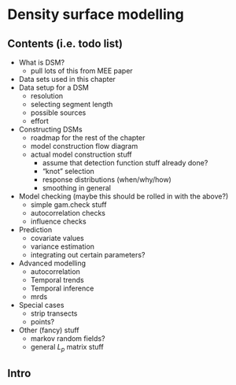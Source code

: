 # Density surface modelling

## Contents (i.e. todo list)

 * What is DSM?
    - pull lots of this from MEE paper
 * Data sets used in this chapter
 * Data setup for a DSM
    - resolution
    - selecting segment length
    - possible sources
    - effort
 * Constructing DSMs
    - roadmap for the rest of the chapter
    - model construction flow diagram
    - actual model construction stuff
       - assume that detection function stuff already done?
       - "knot" selection
       - response distributions (when/why/how)
       - smoothing in general
 * Model checking (maybe this should be rolled in with the above?)
    - simple gam.check stuff
    - autocorrelation checks
    - influence checks
 * Prediction
    - covariate values
    - variance estimation
    - integrating out certain parameters?
 * Advanced modelling
    - autocorrelation
    - Temporal trends
    - Temporal inference
    - mrds
 * Special cases
    - strip transects
    - points?
 * Other (fancy) stuff
    - markov random fields?
    - general $L_p$ matrix stuff

## Intro
